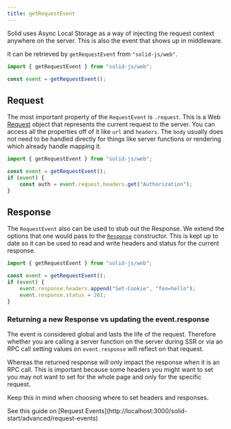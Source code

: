 ```yaml
---
title: getRequestEvent
---
```


Solid uses Async Local Storage as a way of injecting the request context anywhere on the server. This is also the event that shows up in middleware.

It can be retrieved by  `getRequestEvent` from `"solid-js/web"`.

```js
import { getRequestEvent } from "solid-js/web";

const event = getRequestEvent();
```

## Request

The most important property of the `RequestEvent` is `.request`. This is a Web [Request](https://developer.mozilla.org/en-US/docs/Web/API/Request) object that represents the current request to the server. You can access all the properties off of it like `url` and `headers`. The `body` usually does not need to be handled directly for things like server functions or rendering which already handle mapping it.

```js
import { getRequestEvent } from "solid-js/web";

const event = getRequestEvent();
if (event) {
	const auth = event.request.headers.get("Authorization");
}
```

## Response

The `RequestEvent` also can be used to stub out the Response. We extend the options that one would pass to the [`Response`](https://developer.mozilla.org/en-US/docs/Web/API/Response/Response#options) constructor. This is kept up to date so it can be used to read and write headers and status for the current response.

```js
import { getRequestEvent } from "solid-js/web";

const event = getRequestEvent();
if (event) {
	event.response.headers.append("Set-Cookie", "foo=hello");
	event.response.status = 201;
}
```

### Returning a new Response vs updating the event.response

The event is considered global and lasts the life of the request. Therefore whether you are calling a server function on the server during SSR or via an RPC call setting values on `event.response` will reflect on that request.

Whereas the returned response will only impact the response when it is an RPC call. This is important because some headers you might want to set you may not want to set for the whole page and only for the specific request.

Keep this in mind when choosing where to set headers and responses.

<Callout title="Usage with SolidStart">
	See this guide on [Request
	Events](http://localhost:3000/solid-start/advanced/request-events)
</Callout>
